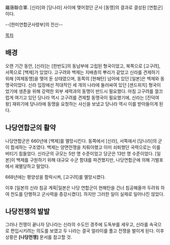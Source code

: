 羅唐聯合軍. [신라]와 [당나라] 사이에 맺어졌던 군사 [동맹]의 결과로 결성된 [연합군]이다.

--[한미연합군사령부]의 전신--

[[목차]]
== 배경 ==
오랜 기간 동안, [신라]는 [한반도]의 동남부에 고립된 형국이었고, 북쪽으로 [고구려], 서쪽으로 [백제]가 있었다. 고구려와 백제는 지배층의 뿌리가 같았고 신라를 견제하기 위해 [여제동맹]을 맺어 둔 상태였으며, 동쪽의 [현해탄] 넘어에 있던 [일본]은 백제와 동맹국이었다. 신라 입장에선 적대적인 세 개의 나라에 둘러싸여 있던 [샌드위치] 형국이었기에 생존을 위해 강력한 외부 세력과의 동맹이 반드시 필요했다. 마침 고구려를 껄끄럽게 여기고 있던 당나라 역시 고구려를 견제할 동맹국이 필요했기에, 신라는 [진덕여왕] 재위기에 당나라에 동맹을 요청하는 사신을 보냈고 당나라 역시 이를 받아들이게 된다.

== 나당연합군의 활약 ==
나당연합군은 660년에 [백제]를 멸망시킨다. 동쪽에서 [신라], 서쪽에서 [당나라]의 군이 합세하는 구조였다. 백제는 양면전쟁을 치뤄야했고 이미 쇠퇴했던 국력으로는 이를 버티기 힘들었다. 신라군의 규모는 5만 명 수준이었고 당군은 13만 명 수준이었다. [일본]이 백제를 구원하기 위해 대규모 수군 함대를 파견했지만, 나당연합군에 의해 기벌포에서 궤멸당하고 말았다.

668년에는 평양성을 함락시켜, [고구려]를 멸망시켰다.

이후 [일본의 신라 침공 계획|일본은 나당 연합군이 현해탄을 건너 침공해올까 두려워 하여 천도를 단행하고 군사력을 증강시켰다]. 하지만 그러한 일이 실제로 일어나진 않았다.

== 나당전쟁의 발발 ==
그러나 전쟁이 끝나자 당나라는 신라의 수도인 경주에 도독부를 세우고, 신라를 속국으로 편입시키려는 의도를 보였고 두 나라는 결국 얼라이를 풀고 전쟁을 벌이게 된다. 이후 상황은 '''[나당전쟁]''' 문서를 참고할 것.
